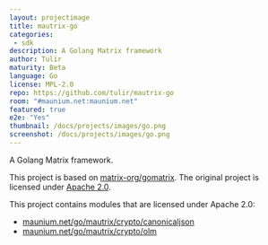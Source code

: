 ```yaml
---
layout: projectimage
title: mautrix-go
categories: 
 - sdk
description: A Golang Matrix framework
author: Tulir
maturity: Beta
language: Go
license: MPL-2.0
repo: https://github.com/tulir/mautrix-go
room: "#maunium.net:maunium.net"
featured: true
e2e: "Yes"
thumbnail: /docs/projects/images/go.png
screenshot: /docs/projects/images/go.png
---
```


A Golang Matrix framework.

This project is based on [matrix-org/gomatrix](https://github.com/matrix-org/gomatrix).
The original project is licensed under [Apache 2.0](https://github.com/matrix-org/gomatrix/blob/master/LICENSE).

This project contains modules that are licensed under Apache 2.0:

* [maunium.net/go/mautrix/crypto/canonicaljson](crypto/canonicaljson)
* [maunium.net/go/mautrix/crypto/olm](crypto/olm)
